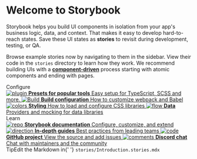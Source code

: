 
<Meta title="Example/Introduction" />

<style>
    {`
    .subheading {
      --mediumdark: '#999999';
      font-weight: 900;
      font-size: 13px;
      color: #999;
      letter-spacing: 6px;
      line-height: 24px;
      text-transform: uppercase;
      margin-bottom: 12px;
      margin-top: 40px;
    }

        .link-list {
          display: grid;
          grid-template-columns: 1fr;
          grid-template-rows: 1fr 1fr;
          row-gap: 10px;
        }

        @media (min-width: 620px) {
          .link-list {
            row-gap: 20px;
            column-gap: 20px;
            grid-template-columns: 1fr 1fr;
          }
        }

        @media all and (-ms-high-contrast:none) {
        .link-list {
            display: -ms-grid;
            -ms-grid-columns: 1fr 1fr;
            -ms-grid-rows: 1fr 1fr;
          }
        }

        .link-item {
          display: block;
          padding: 20px 30px 20px 15px;
          border: 1px solid #00000010;
          border-radius: 5px;
          transition: background 150ms ease-out, border 150ms ease-out, transform 150ms ease-out;
          color: #333333;
          display: flex;
          align-items: flex-start;
        }

        .link-item:hover {
          border-color: #1EA7FD50;
          transform: translate3d(0, -3px, 0);
          box-shadow: rgba(0, 0, 0, 0.08) 0 3px 10px 0;
        }

        .link-item:active {
          border-color: #1EA7FD;
          transform: translate3d(0, 0, 0);
        }

        .link-item strong {
          font-weight: 700;
          display: block;
          margin-bottom: 2px;
        }

        .link-item img {
          height: 40px;
          width: 40px;
          margin-right: 15px;
          flex: none;
        }

        .link-item span {
          font-size: 14px;
          line-height: 20px;
        }

        .tip {
          display: inline-block;
          border-radius: 1em;
          font-size: 11px;
          line-height: 12px;
          font-weight: 700;
          background: #E7FDD8;
          color: #66BF3C;
          padding: 4px 12px;
          margin-right: 10px;
          vertical-align: top;
        }

        .tip-wrapper {
          font-size: 13px;
          line-height: 20px;
          margin-top: 40px;
          margin-bottom: 40px;
        }

        .tip-wrapper code {
          font-size: 12px;
          display: inline-block;
        }
`}
</style>

# Welcome to Storybook

Storybook helps you build UI components in isolation from your app's business logic, data, and context.
That makes it easy to develop hard-to-reach states. Save these UI states as **stories** to revisit during development, testing, or QA.

Browse example stories now by navigating to them in the sidebar.
View their code in the `stories` directory to learn how they work.
We recommend building UIs with a [**component-driven**](https://componentdriven.org) process starting with atomic components and ending with pages.

<div className="subheading">Configure</div>

<div className="link-list">
    <a
        className="link-item"
        href="https://storybook.js.org/docs/react/addons/addon-types"
        target="_blank"
    >
        <img src={Plugin} alt="plugin" />
        <span>
      <strong>Presets for popular tools</strong>
      Easy setup for TypeScript, SCSS and more.
    </span>
    </a>
    <a
        className="link-item"
        href="https://storybook.js.org/docs/react/configure/webpack"
        target="_blank"
    >
        <img src={StackAlt} alt="Build" />
        <span>
      <strong>Build configuration</strong>
      How to customize webpack and Babel
    </span>
    </a>
    <a
        className="link-item"
        href="https://storybook.js.org/docs/react/configure/styling-and-css"
        target="_blank"
    >
        <img src={Colors} alt="colors" />
        <span>
      <strong>Styling</strong>
      How to load and configure CSS libraries
    </span>
    </a>
    <a
        className="link-item"
        href="https://storybook.js.org/docs/react/get-started/setup#configure-storybook-for-your-stack"
        target="_blank"
    >
        <img src={Flow} alt="flow" />
        <span>
      <strong>Data</strong>
      Providers and mocking for data libraries
    </span>
    </a>
</div>

<div className="subheading">Learn</div>

<div className="link-list">
    <a className="link-item" href="https://storybook.js.org/docs" target="_blank">
        <img src={Repo} alt="repo" />
        <span>
      <strong>Storybook documentation</strong>
      Configure, customize, and extend
    </span>
    </a>
    <a className="link-item" href="https://storybook.js.org/tutorials/" target="_blank">
        <img src={Direction} alt="direction" />
        <span>
      <strong>In-depth guides</strong>
      Best practices from leading teams
    </span>
    </a>
    <a className="link-item" href="https://github.com/storybookjs/storybook" target="_blank">
        <img src={Code} alt="code" />
        <span>
      <strong>GitHub project</strong>
      View the source and add issues
    </span>
    </a>
    <a className="link-item" href="https://discord.gg/storybook" target="_blank">
        <img src={Comments} alt="comments" />
        <span>
      <strong>Discord chat</strong>
      Chat with maintainers and the community
    </span>
    </a>
</div>

<div className="tip-wrapper">
    <span className="tip">Tip</span>Edit the Markdown in{' '}
    <code>stories/Introduction.stories.mdx</code>
</div>
